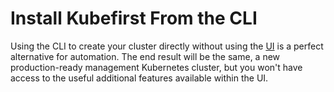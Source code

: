 # Install Kubefirst From the CLI

Using the CLI to create your cluster directly without using the [UI](./ui) is a perfect alternative for automation. The end result will be the same, a new production-ready management Kubernetes cluster, but you won't have access to the useful additional features available within the UI.
